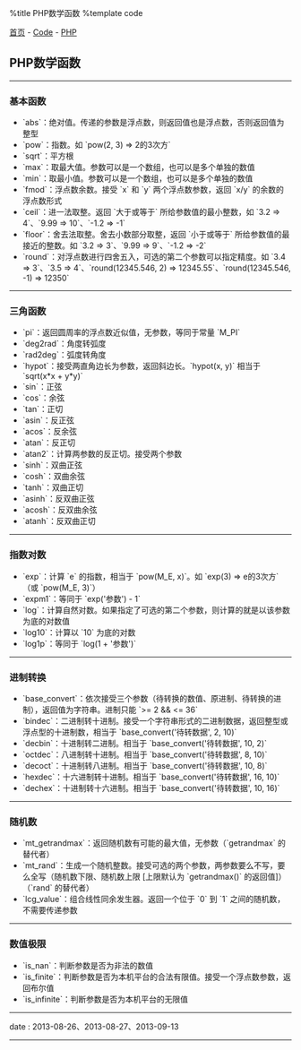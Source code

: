 %title PHP数学函数
%template code

[[../../index|首页]] - [[../index|Code]] - [[index|PHP]]
==PHP数学函数==
----
===基本函数===

* `abs`：绝对值。传递的参数是浮点数，则返回值也是浮点数，否则返回值为整型
* `pow`：指数。如 `pow(2, 3) => 2的3次方`
* `sqrt`：平方根
* `max`：取最大值。参数可以是一个数组，也可以是多个单独的数值
* `min`：取最小值。参数可以是一个数组，也可以是多个单独的数值
* `fmod`：浮点数余数。接受 `x` 和 `y` 两个浮点数参数，返回 `x/y` 的余数的浮点数形式
* `ceil`：进一法取整。返回 `大于或等于` 所给参数值的最小整数，如 `3.2 => 4`、`9.99 => 10`、`-1.2 => -1`
* `floor`：舍去法取整。舍去小数部分取整，返回 `小于或等于` 所给参数值的最接近的整数。如 `3.2 => 3`、`9.99 => 9`、`-1.2 => -2`
* `round`：对浮点数进行四舍五入，可选的第二个参数可以指定精度。如 `3.4 => 3`、`3.5 => 4`、`round(12345.546, 2) => 12345.55`、`round(12345.546, -1) => 12350`
----
===三角函数===

* `pi`：返回圆周率的浮点数近似值，无参数，等同于常量 `M_PI`
* `deg2rad`：角度转弧度
* `rad2deg`：弧度转角度
* `hypot`：接受两直角边长为参数，返回斜边长。`hypot(x, y)` 相当于 `sqrt(x*x + y*y)`
* `sin`：正弦
* `cos`：余弦
* `tan`：正切
* `asin`：反正弦
* `acos`：反余弦
* `atan`：反正切
* `atan2`：计算两参数的反正切。接受两个参数
* `sinh`：双曲正弦
* `cosh`：双曲余弦
* `tanh`：双曲正切
* `asinh`：反双曲正弦
* `acosh`：反双曲余弦
* `atanh`：反双曲正切
----
===指数对数===

* `exp`：计算 `e` 的指数，相当于 `pow(M_E, x)`。如 `exp(3) => e的3次方` （或 `pow(M_E, 3)`）
* `expm1`：等同于 `exp('参数') - 1`
* `log`：计算自然对数。如果指定了可选的第二个参数，则计算的就是以该参数为底的对数值
* `log10`：计算以 `10` 为底的对数
* `log1p`：等同于 `log(1 + '参数')`
----
===进制转换===

* `base_convert`：依次接受三个参数（待转换的数值、原进制、待转换的进制），返回值为字符串。进制只能 `>= 2 && <= 36`
* `bindec`：二进制转十进制。接受一个字符串形式的二进制数据，返回整型或浮点型的十进制数，相当于 `base_convert('待转数据', 2, 10)`
* `decbin`：十进制转二进制。相当于 `base_convert('待转数据', 10, 2)`
* `octdec`：八进制转十进制。相当于 `base_convert('待转数据', 8, 10)`
* `decoct`：十进制转八进制。相当于 `base_convert('待转数据', 10, 8)`
* `hexdec`：十六进制转十进制。相当于 `base_convert('待转数据', 16, 10)`
* `dechex`：十进制转十六进制。相当于 `base_convert('待转数据', 10, 16)`
----
===随机数===

* `mt_getrandmax`：返回随机数有可能的最大值，无参数（`getrandmax` 的替代者）
* `mt_rand`：生成一个随机整数。接受可选的两个参数，两参数要么不写，要么全写（随机数下限、随机数上限 [上限默认为 `getrandmax()` 的返回值]）（`rand` 的替代者）
* `lcg_value`：组合线性同余发生器。返回一个位于 `0` 到 `1` 之间的随机数，不需要传递参数
----
===数值极限===

* `is_nan`：判断参数是否为非法的数值
* `is_finite`：判断参数是否为本机平台的合法有限值。接受一个浮点数参数，返回布尔值
* `is_infinite`：判断参数是否为本机平台的无限值
----
<red>date</red> : 2013-08-26、2013-08-27、2013-09-13
----
